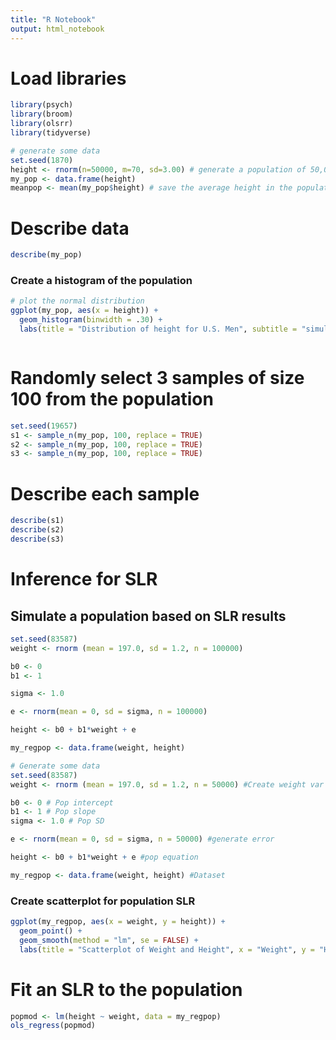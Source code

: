 ```yaml
---
title: "R Notebook"
output: html_notebook
---
```


# Load libraries
```r
library(psych)
library(broom)
library(olsrr)
library(tidyverse)
```

```r
# generate some data
set.seed(1870)
height <- rnorm(n=50000, m=70, sd=3.00) # generate a population of 50,000 (Avg Height of Men in the United States)
my_pop <- data.frame(height)
meanpop <- mean(my_pop$height) # save the average height in the population -- our population mean

```

# Describe data 

```r
describe(my_pop)
```




### Create a histogram of the population

```r
# plot the normal distribution
ggplot(my_pop, aes(x = height)) +
  geom_histogram(binwidth = .30) +
  labs(title = "Distribution of height for U.S. Men", subtitle = "simulation of a population", x = "Height")



```



# Randomly select 3 samples of size 100 from the population
```r

set.seed(19657)
s1 <- sample_n(my_pop, 100, replace = TRUE)
s2 <- sample_n(my_pop, 100, replace = TRUE)
s3 <- sample_n(my_pop, 100, replace = TRUE)

```


# Describe each sample
```r
describe(s1)
describe(s2)
describe(s3)

```






# Inference for SLR
## Simulate a population based on SLR results
```r

set.seed(83587)
weight <- rnorm (mean = 197.0, sd = 1.2, n = 100000)

b0 <- 0
b1 <- 1

sigma <- 1.0

e <- rnorm(mean = 0, sd = sigma, n = 100000)

height <- b0 + b1*weight + e

my_regpop <- data.frame(weight, height)

```




```r
# Generate some data 
set.seed(83587) 
weight <- rnorm (mean = 197.0, sd = 1.2, n = 50000) #Create weight var

b0 <- 0 # Pop intercept
b1 <- 1 # Pop slope
sigma <- 1.0 # Pop SD

e <- rnorm(mean = 0, sd = sigma, n = 50000) #generate error

height <- b0 + b1*weight + e #pop equation

my_regpop <- data.frame(weight, height) #Dataset

```


### Create scatterplot for population SLR
```r

ggplot(my_regpop, aes(x = weight, y = height)) +
  geom_point() +
  geom_smooth(method = "lm", se = FALSE) +
  labs(title = "Scatterplot of Weight and Height", x = "Weight", y = "Height")

```

# Fit an SLR to the population
```r
popmod <- lm(height ~ weight, data = my_regpop)
ols_regress(popmod)
```






